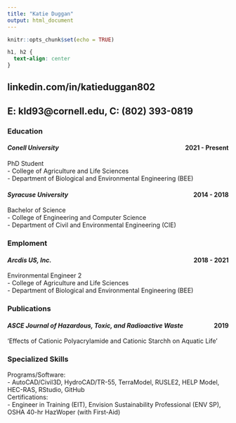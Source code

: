 ```yaml
---
title: "Katie Duggan"
output: html_document
---
```


```r
knitr::opts_chunk$set(echo = TRUE)
```

``` css
h1, h2 {
  text-align: center
}
```

## linkedin.com/in/katieduggan802
## E: kld93@cornell.edu, C: (802) 393-0819

### **Education**

#### *Conell University* [2021 - Present]{style="float:right"}

PhD Student
<br>
- College of Agriculture and Life Sciences
<br>
- Department of Biological and Environmental Engineering (BEE)

#### *Syracuse University* [2014 - 2018]{style="float:right"}

Bachelor of Science
<br>
- College of Engineering and Computer Science
<br>
- Department of Civil and Environmental Engineering (CIE)

### **Emploment**

#### *Arcdis US, Inc.* [2018 - 2021]{style="float:right"}

Environmental Engineer 2
<br>
- College of Agriculture and Life Sciences
<br>
- Department of Biological and Environmental Engineering (BEE)

### **Publications**

#### *ASCE Journal of Hazardous, Toxic, and Radioactive Waste* [2019]{style="float:right"}

'Effects of Cationic Polyacrylamide and Cationic Starchh on Aquatic Life'

### **Specialized Skills**
Programs/Software:
<br>
- AutoCAD/Civil3D, HydroCAD/TR-55, TerraModel, RUSLE2, HELP Model, HEC-RAS, RStudio, GitHub
<br>
Certifications:
<br>
- Engineer in Training (EIT), Envision Sustainability Professional (ENV SP), OSHA 40-hr HazWoper (with First-Aid)



